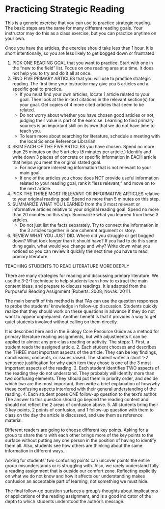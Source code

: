 # Practicing Strategic Reading
This is a generic exercise that you can use to practice strategic reading. The basic steps are the same for many different reading goals. Your instructor may do this as a class exercise, but you can practice anytime on your own.

Once you have the articles, the exercise should take less than 1 hour. It is short intentionally, so you are less likely to get bogged down or frustrated.

1. PICK ONE READING GOAL that you want to practice. Start with one in the "new to the field" list. Focus on one reading area at a time. It does not help you to try and do it all at once.
2. FIND FIVE PRIMARY ARTICLES that you will use to practice strategic reading. The first time your instructor may give you 5 articles and a specific goal to practice. 
    + If you must find your own articles, locate 1 article related to your goal. Then look at the in-text citations in the relevant section(s) for your goal. Get copies of 4 more cited articles that seem to be related. 
    + Do not worry about whether you have chosen good articles or not; judging their value is part of the exercise. Learning to find primary sources is an important skill on its own that we do not have time to teach you. 
    + To learn more about searching for literature, schedule a meeting with the local Science Reference Librarian.
3. SKIM EACH OF THE FIVE ARTICLES you have chosen. Spend no more than 25 minutes on the 5 articles (5 minutes per article.) Identify and write down 3 pieces of concrete or specific information in EACH article that helps you meet the original stated goal. 
    + For now ignore interesting information that is not relevant to your main goal. 
    + If one of the articles you chose does NOT provide useful information related to your reading goal, rank it "less relevant," and move on to the next article.
4. PICK THE THREE MOST RELEVANT OR INFORMATIVE ARTICLES relative to your original reading goal. Spend no more than 5 minutes on this step.
5. SUMMARIZE WHAT YOU LEARNED from the 3 most relevant or informative articles relative to your original reading goal. Spend no more than 20 minutes on this step. Summarize what you learned from these 3 articles.
    + Do not just list the facts separately. Try to connect the information in the 3 articles together in one coherent argument or story.
6. REVIEW WHAT YOU JUST DID. Where did you struggle or get bogged down? What took longer than it should have? If you had to do this same thing again, what would you change and why? Write down what you noticed so you can review it quickly the next time you have to read primary literature.



TEACHING STUDENTS TO READ LITERATURE MORE DEEPLY

There are many strategies for reading and discussing primary literature. We use the 3-2-1 technique to help students learn how to extract the main content ideas, and prepare to discuss readings. It is adapted from the Purposeful Reading Assignment [Roberts: 2008; Novak: 2011].

The main benefit of this method is that TAs can use the question responses to probe the students' knowledge in follow-up discussion. Students quickly realize that they should work on these questions in advance if they do not want to appear unprepared. Another benefit is that it provides a way to get quiet students involved without calling on them directly. 

It is described here and in the Biology Core Resource Guide as a method for primary literature reading assignments, but with adjustments it can be applied to almost any pre-class reading or activity. The steps:
1.	First, a student reads the assigned article. 
2.	Each student chooses and describes the THREE most important aspects of the article. They can be key findings, conclusions, concepts, or issues raised. The student writes a short 1-2 sentence justification for why each item they chose is one of the 3 most important aspects of the reading.
3.	Each student identifies TWO aspects of the reading they do not understand. They probably will identify more than two confusing elements. They should put them in priority order, and decide which two are the most important, then write a brief explanation of how/why these confusing aspects interfered with their general understanding of the reading. 
4.	Each student poses ONE follow-up question to the text’s author. The answer to this question should go beyond the reading content and should not reflect the 2 areas of confusion above. 
5.	All students bring their 3 key points, 2 points of confusion, and 1 follow-up question with them to class on the day the article is discussed, and use them as reference material.

Different readers are going to choose different key points. Asking for a group to share theirs with each other brings more of the key points to the surface without putting any one person in the position of having to identify them all. Also, students see how others are thinking about the same information in different ways.

Asking for students' two confusing points can uncover points the entire group misunderstands or is struggling with. Also, we rarely understand fully a reading assignment that is outside our comfort zone. Reflecting explicitly on what we do not know and how it affects our understanding makes confusion an acceptable part of learning, not something we must hide. 

The final follow-up question surfaces a group’s thoughts about implications or applications of the reading assignment, and is a good indicator of the depth to which students understood the author’s message. 
